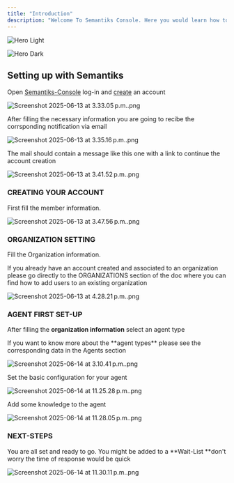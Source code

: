 ```yaml
---
title: "Introduction"
description: "Welcome To Semantiks Console. Here you would learn how to use the semantiks console web-app including Agent Creation and Management, Dashboards and Conversations Analytics as well as external integrations to  various channels"
---
```


<img
  className="block dark:hidden"
  src="/images/hero-light.png"
  alt="Hero Light"
/>

<img
  className="hidden dark:block"
  src="/images/hero-dark.png"
  alt="Hero Dark"
/>

## Setting up with Semantiks

Open [Semantiks-Console](https://consola.semantiks.com/login) log-in and [create](https://consola.semantiks.com/signup) an account

![Screenshot 2025-06-13 at 3.33.05 p.m..png](/images/Screenshot2025-06-13at3.33.05p.m..png)

After filling the necessary information you are going to recibe the corrsponding notification via email

![Screenshot 2025-06-13 at 3.35.16 p.m..png](/images/Screenshot2025-06-13at3.35.16p.m..png)

The mail should contain a message like this one with a link to continue the account creation

![Screenshot 2025-06-13 at 3.41.52 p.m..png](/images/Screenshot2025-06-13at3.41.52p.m..png)

### CREATING YOUR ACCOUNT

First fill the member information.

![Screenshot 2025-06-13 at 3.47.56 p.m..png](/images/Screenshot2025-06-13at3.47.56p.m..png)

### ORGANIZATION SETTING

Fill the Organization information.

<Note>
  If you already have an account created and associated to an organization please go directly to the ORGANIZATIONS section of the doc where you can find how to add users to an existing organization
</Note>

![Screenshot 2025-06-13 at 4.28.21 p.m..png](/images/Screenshot2025-06-13at4.28.21p.m..png)

### AGENT FIRST SET-UP

After filling the **organization information** select an agent type

<Note>
  If you want to know more about the **agent types** please see the corresponding data in the Agents section
</Note>

![Screenshot 2025-06-14 at 3.10.41 p.m..png](/images/Screenshot2025-06-14at3.10.41p.m..png)

Set the basic configuration for your agent

![Screenshot 2025-06-14 at 11.25.28 p.m..png](/images/Screenshot2025-06-14at11.25.28p.m..png)

Add some knowledge to the agent

![Screenshot 2025-06-14 at 11.28.05 p.m..png](/images/Screenshot2025-06-14at11.28.05p.m..png)

### NEXT-STEPS

You are all set and ready to go. You might be added to a \*\*Wait-List \*\*don't worry the time of response would be quick

![Screenshot 2025-06-14 at 11.30.11 p.m..png](/images/Screenshot2025-06-14at11.30.11p.m..png)